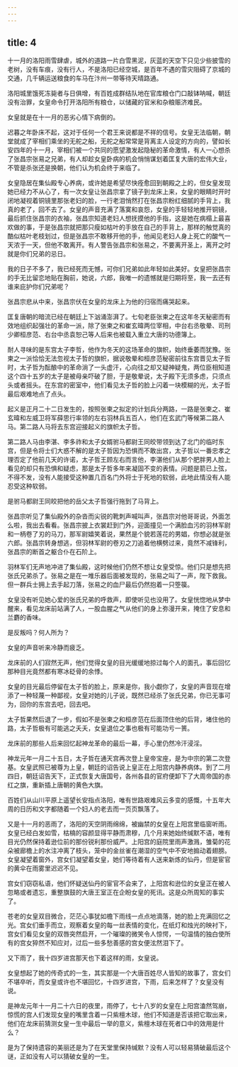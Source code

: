 ```yaml
---
---
---
```

title: 4
---




十一月的洛阳雨雪肆虐，城外的道路一片白雪黑泥，灰蓝的天空下只见少些披雪的老树，没有车痕，没有行人，不是洛阳已经空城，是百年不遇的雪灾阻碍了京城的交通，几千辆运送粮食的车马在汴州一带等待天晴路通。

洛阳城里饿死冻毙者与日俱增，有百姓成群结队地在官库粮仓门口敲钵呐喊，朝廷没有治罪，女皇命令打开洛阳所有粮仓，以储藏的官米和杂粮赈济难民。

女皇就是在十一月的恶劣心情下病倒的。

迟暮之年卧床不起，这对于任何一个君王来说都是不祥的信号。女皇无法临朝，朝堂就成了宰相们乘坐的无舵之船，无舵之船常常是背离主人设定的方向的，譬如长安四年的十一月，宰相们被一个共同的愿望激发起隐秘的革命激情，有人一心想杀了张昌宗张易之兄弟，有人却趁女皇卧病的机会悄悄谋划着匡复大唐的宏伟大业，不管是杀张还是换朝，他们认为机会终于来临了。

女皇隐居在集仙殿专心养病，或许她是希望尽快痊愈回到朝殿之上的，但女皇发现她已经力不从心了，有一次女皇让张昌宗拿了镜子到龙床上来，女皇的眼睛时开时闭地凝视着铜镜里那张老妇的脸，一行老泪悄然打在张昌宗粉红细腻的手背上，我真的老了，回不去了。女皇的声音充满了落寞和哀怨，女皇的手轻轻地推开铜镜，最后抓住张昌宗的衣袖，张昌宗知道老妇人想抚摸他的手指，这是她在病榻上最喜欢做的事，于是张昌宗就把那只瘦如枯叶的手放在自己的手背上，那样的触觉真的酷似枯叶老枝划过，但是张昌宗不敢移开他的手，他闻见老妇人身上死亡的酸气一天浓于一天，但他不敢离开。有人警告张昌宗和张易之，不要离开圣上，离开之时就是你们兄弟的忌日。

我的日子不多了，我已经死而无憾，可你们兄弟如此年轻如此美好。女皇把张昌宗的手无比留恋地贴在胸前，她说，六郎，我唯一的遗憾就是归期将至，我一去还有谁来庇护你们兄弟呢？

张昌宗悲从中来，张昌宗伏在女皇的龙床上为他的归宿而痛哭起来。

匡复唐朝的暗流已经在朝廷上下汹涌澎湃了。七旬老臣张柬之在这年冬天秘密而有效地组织起强壮的革命一派，除了张柬之和崔玄暐两位宰相，中台右丞敬晕、司刑少卿桓彦范、右台中丞袁恕己等人后来也被载入重立大唐的功德簿上。

耐人寻味的是东宫太子李哲，他作为冬天的这场革命的旗帜，始终垂萎而犹豫。张柬之一派恰恰无法忽视太子哲的旗帜，据说敬晕和桓彦范秘密前往东宫晋见太子哲时，太子哲为酝酿中的革命淌了一头虚汗，心向往之却又疑神疑鬼，两位臣相知道这个四十五岁的太子是被母亲吓破了胆，于是敬晕说，太子殿下无须多虑，只须点头或者摇头。在东宫的密室中，他们看见太子哲的脸上闪着一块模糊的光，太子哲最后艰难地点了点头。

起义是正月二十二日发生的，按照张柬之拟定的计划兵分两路，一路是张柬之、崔玄暐和左威卫将军薛思行率领的左右羽林兵五百人，他们在玄武门等候第二路人马。第二路人马将去东宫迎接起义的旗帜太子哲。

第二路人马由李湛、李多祚和太子女婿驸马都尉王同皎带领到达了北门的临时东宫，但是令将士们大惑不解的是太子哲因为恐惧而不敢出宫，太子哲以一番忠孝之理否定了他前几天的许诺，太子哲王顾左右而言他，李湛他们从那个肥胖男人脸上看见的却只有恐惧和疑虑，那是太子哲多年来凝固不变的表情。问题是箭已上弦，不得不发，没有人能接受这种置几百名门外将士于死地的软弱，此地此情没有人能忍受这种软弱。

是驸马都尉王同皎把他的岳父太子哲强行拖到了马背上。

张昌宗听见了集仙殿外的杂沓而尖锐的靴刺声喊叫声，张昌宗对他哥哥说，外面怎么啦，我出去看看。张昌宗披上衣裳赶到门外，迎面撞见一个满脸血污的羽林军尉和一柄卷了刃的马刀，那军尉嬉笑着说，果然是个貌若莲花的男娼，你想必就是张六郎。张昌宗转身想逃，但羽林军尉的卷刃之刀追着他横劈过来，竟然不减锋利，张昌宗的断首之躯合仆在石阶上。

羽林军们无声地冲进了集仙殿，这时候他们仍然不想让女皇受惊。他们只是想先把张氏兄弟杀了。张易之是在一堆乐器后面被发现的，张易之叫了一声，陛下救我。但一群兵士拥上去手起刀落，张易之的血尸最后仍然抱着一只箜篌。

女皇没有听见她心爱的张氏兄弟的呼救声，即使听见也没用了。女皇恍惚地从梦中醒来，看见龙床前站满了人，一股血腥之气从他们的身上弥漫开来，掩住了安息和兰麝的香味。

是反叛吗？何人所为？

女皇的声音听来冷静而疲乏。

龙床前的人们寂然无声，他们觉得女皇的目光缓缓地掠过每个人的面孔，事后回忆那种目光竟然都有寒冰砭骨的余悸。

女皇的目光最后停留在太子哲的脸上，原来是你，我小觑你了，女皇的声音现在增添了一种轻蔑一种鄙视，女皇对她的儿子说，既然已经杀了张氏兄弟，你已无事可为，回你的东宫去吧，回去吧。

太子哲果然后退了一步，假如不是张柬之和桓彦范在后面顶住他的后背，堵住他的路，太子哲极有可能逃之夭夭，女皇退位之事也极有可能功亏一篑。

龙床前的那些人后来回忆起神龙革命的最后一幕，手心里仍然冷汗浸淫。

神龙元年一月二十五日，太子哲在通天宫再次登上皇帝宝座，是为中宗的第二次登基。女皇武照已被尊为上皇，朝廷的诏告说上皇正在上阳宫内静养病体。到了二月四日，朝廷诏告天下，正式恢复大唐国号，各州各县的官府便卸下了大周帝国的赤红之旗，重新插上唐朝的黄色大旗。

百姓们从山川平原上遥望长安指点洛阳，唯有世路艰难风云多变的感慨，十五年大周的日历和文字都随着一个妇人的老去而一页页飘落了。

又是十一月的恶雨了，洛阳的天空阴雨绵绵，被幽禁的女皇在上阳宫里临窗听雨。女皇已经白发如雪，枯槁的容颜显得平静而肃穆，几个月来她始终缄默不语，唯有目光仍然保持着逊位前的那份锐利那份威严。上阳宫的庭院里雨声激溅，雏菊的花朵被廊檐上的水注冲离了枝头，笼中的金丝雀在潮湿的空气中不安地搧动着翅膀。女皇凝望着窗外，宫女们凝望着女皇，她们等待着有人送来新炼的仙丹，但是宦官的黄伞在雨雾里迟迟不见。

宫女们窃窃私语，他们怀疑送仙丹的宦官不会来了，上阳宫和逊位的女皇正在被人忽略或者遗忘，重整旗鼓的大唐王室正在企盼女皇的死讯。这是众所周知的事实了。

苍老的女皇双目微合，茫茫心事犹如檐下雨线一点点地滴落，她的脸上充满回忆之光。宫女们垂手而立，观察着女皇的每一丝表情的变化，在纸灯和烛光的映衬下，宫女们看见女皇的双唇突然启开，一个璀璨的微笑令人惊愕，一句温情的独白使所有的宫女猝然不知应对，过后一些多愁善感的宫女便泫然泪下了。

又下雨了，我十四岁进宫那天也下着这样的雨，女皇说。

女皇想起了她的传奇式的一生，其实那是一个大唐百姓尽人皆知的故事了，宫女们不堪卒听，而女皇或许也不堪回忆，十四岁进宫，下雨，后来怎样了？女皇没有说。

是神龙元年十一月二十六日的夜里，雨停了，七十八岁的女皇在上阳宫溘然驾崩，惊慌的宫人们发现女皇的嘴里含着一只紫檀木球，他们不知道是否该把它取出来，他们在龙床前猜测女皇一生中最后一举的意义，紫檀木球在死者口中的效用是什么？

是为了保持遗容的美丽还是为了在天堂里保持缄默？没有人可以轻易猜破最后这个谜，正如没有人可以猜破女皇的一生。